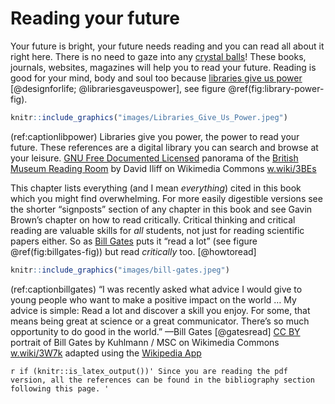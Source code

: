 # Reading your future {#reading}
<!-- was References -->

Your future is bright, your future needs reading and you can read all about it right here. There is no need to gaze into any [crystal balls](https://en.wikipedia.org/wiki/Crystal_ball)! These books, journals, websites, magazines will help you to read your future. Reading is good for your mind, body and soul too because [libraries give us power](https://en.wikipedia.org/wiki/A_Design_for_Life) [@designforlife; @librariesgaveuspower], see figure \@ref(fig:library-power-fig).

```r
knitr::include_graphics("images/Libraries_Give_Us_Power.jpeg")
```
(ref:captionlibpower) Libraries give you power, the power to read your future. These references are a digital library you can search and browse at your leisure. [GNU Free Documented Licensed](https://en.wikipedia.org/wiki/GNU_Free_Documentation_License) panorama of the [British Museum Reading Room](https://en.wikipedia.org/wiki/British_Museum_Reading_Room) by David Iliff on Wikimedia Commons [w.wiki/3BEs](https://w.wiki/3BEs)

This chapter lists everything (and I mean *everything*) cited in this book which you might find overwhelming. For more easily digestible versions see the shorter “signposts” section of any chapter in this book and see Gavin Brown's chapter on how to read critically. Critical thinking and critical reading are valuable skills for *all* students, not just for reading scientific papers either. So as [Bill Gates](https://en.wikipedia.org/wiki/Bill_Gates) puts it “read a lot” (see figure \@ref(fig:billgates-fig)) but read *critically* too. [@howtoread]

```r
knitr::include_graphics("images/bill-gates.jpeg")
```
(ref:captionbillgates) “I was recently asked what advice I would give to young people who want to make a positive impact on the world ... My advice is simple: Read a lot and discover a skill you enjoy. For some, that means being great at science or a great communicator. There’s so much opportunity to do good in the world.” —Bill Gates [@gatesread] [CC BY](https://creativecommons.org/licenses/by/3.0/de/deed.en) portrait of Bill Gates by Kuhlmann / MSC on Wikimedia Commons [w.wiki/3W7k](https://w.wiki/3W7k) adapted using the [Wikipedia App](https://apps.apple.com/us/app/wikipedia/id324715238)

<!--`r if (knitr::is_html_output()) '
was like this see
LaTeX or HTML output
https://bookdown.org/yihui/rmarkdown-cookbook/latex-html.html
'`-->

`r if (knitr::is_latex_output())'
Since you are reading the pdf version, all the references can be found in the bibliography section following this page.
'`
